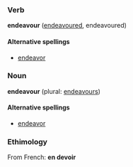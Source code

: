 ===Verb===
'''endeavour''' ([[endeavoured]], endeavoured)

====Alternative spellings====
*[[endeavor]]

===Noun===
'''endeavour''' (plural: [[endeavours]])

====Alternative spellings====
*[[endeavor]]

===Ethimology===
From French: '''en devoir'''